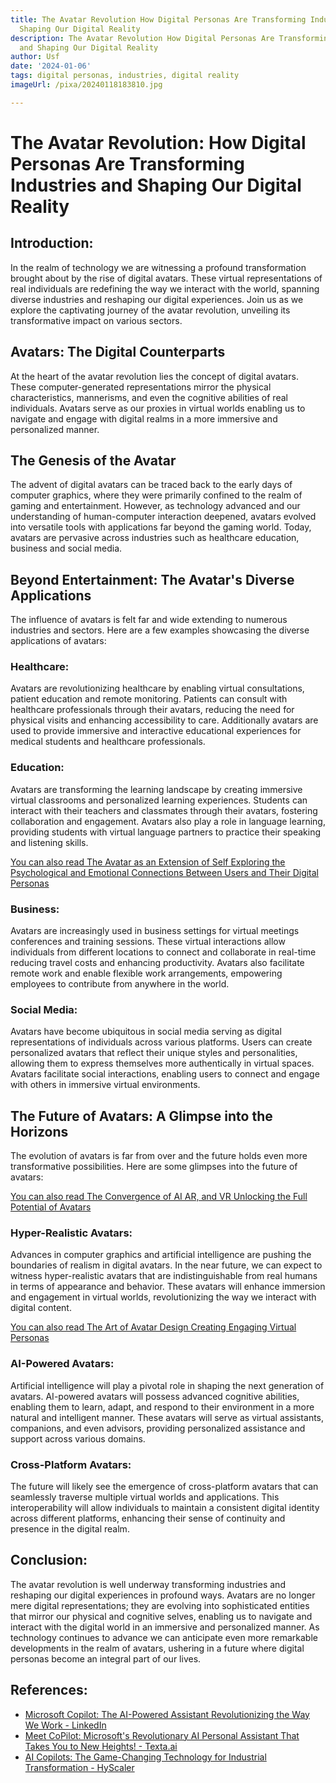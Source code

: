 ```yaml
---
title: The Avatar Revolution How Digital Personas Are Transforming Industries and
  Shaping Our Digital Reality
description: The Avatar Revolution How Digital Personas Are Transforming Industries
  and Shaping Our Digital Reality
author: Usf
date: '2024-01-06'
tags: digital personas, industries, digital reality
imageUrl: /pixa/20240118183810.jpg

---
```

# The Avatar Revolution: How Digital Personas Are Transforming Industries and Shaping Our Digital Reality

## Introduction:
In the realm of technology  we are witnessing a profound transformation brought about by the rise of digital  avatars. These virtual representations of real individuals  are redefining the way we interact with the world, spanning diverse industries and reshaping our digital  experiences. Join us as  we  explore the captivating journey of the avatar revolution, unveiling  its  transformative impact on various sectors.

## Avatars: The Digital Counterparts
At the heart of the avatar revolution lies the concept of digital avatars. These computer-generated representations mirror the physical characteristics, mannerisms, and  even the cognitive abilities of  real individuals.  Avatars serve as our proxies in virtual worlds enabling us to  navigate  and engage with digital  realms in a more immersive and personalized manner.

## The Genesis of the Avatar
The advent of digital  avatars can be traced back  to the early days of computer graphics, where they were primarily confined to the realm of gaming and entertainment. However, as technology advanced and our understanding of  human-computer interaction deepened, avatars evolved into versatile tools with  applications far beyond  the  gaming world. Today, avatars are pervasive across  industries such as healthcare education, business and social media.

## Beyond Entertainment: The Avatar's  Diverse Applications
The influence  of  avatars is felt far and wide extending to  numerous industries and sectors. Here are a few examples showcasing the diverse applications of avatars:

### Healthcare:
Avatars are revolutionizing healthcare by  enabling virtual consultations,  patient education and remote monitoring. Patients can consult with healthcare professionals through their avatars, reducing the  need for physical visits and enhancing accessibility to care. Additionally avatars  are used to provide immersive and interactive educational experiences for  medical students and healthcare professionals.

###  Education:
Avatars are transforming the learning landscape  by creating immersive virtual classrooms and personalized learning experiences. Students can interact with their teachers and classmates  through their avatars, fostering collaboration and  engagement. Avatars also play a role in  language learning, providing students with  virtual language partners to practice their speaking and listening skills.

[You can also read The Avatar as an Extension of Self Exploring the Psychological and Emotional Connections  Between Users and Their Digital Personas](The%20Avatar%20as%20an%20Extension%20of%20Self%20Exploring%20the%20Psychological%20and%20Emotional%20Connections%20Between%20Users%20and%20Their%20Digital%20Personas)


### Business:
Avatars are increasingly used in business settings for virtual meetings conferences and training sessions.  These virtual interactions allow individuals from different locations to connect and collaborate in real-time reducing travel costs and enhancing productivity. Avatars also facilitate remote work and enable flexible work arrangements, empowering employees to contribute  from anywhere  in the world.

### Social  Media:
Avatars have become  ubiquitous in social media serving as digital representations of individuals across various platforms. Users can create personalized avatars that reflect their unique styles and  personalities, allowing them to express themselves more authentically in virtual spaces. Avatars facilitate social interactions, enabling users to connect and engage with others in immersive virtual  environments.

## The Future of Avatars: A Glimpse into  the Horizons
The evolution of avatars is far from over and the future holds even more transformative possibilities. Here are some glimpses  into the  future of avatars:

[You can also read The Convergence of AI AR, and VR Unlocking the Full Potential of Avatars](The%20Convergence%20of%20AI%2C%20AR%2C%20and%20VR%20Unlocking%20the%20Full%20Potential%20of%20Avatars)


### Hyper-Realistic Avatars:
Advances in computer graphics and artificial intelligence are pushing the boundaries of realism in  digital avatars. In the near future, we can  expect  to witness hyper-realistic avatars  that are indistinguishable from real humans in terms of appearance and behavior. These avatars will enhance immersion and engagement in virtual worlds, revolutionizing the way we interact with digital content.

[You can also read The Art of Avatar Design  Creating  Engaging Virtual Personas](The%20Art%20of%20Avatar%20Design%20Creating%20Engaging%20Virtual%20Personas)


### AI-Powered Avatars:
Artificial  intelligence will  play a pivotal role in shaping the next generation of avatars. AI-powered avatars will possess advanced cognitive abilities,  enabling them to learn, adapt, and respond  to their environment in a more natural and intelligent manner.  These avatars  will  serve as virtual assistants, companions, and even advisors, providing personalized assistance and support across various domains.

### Cross-Platform Avatars:
The future  will likely see the emergence of cross-platform avatars  that can seamlessly  traverse multiple virtual  worlds and applications. This interoperability will  allow  individuals to maintain  a consistent digital identity across different platforms, enhancing  their sense of continuity and presence in the digital realm.

## Conclusion:
The avatar revolution is well  underway transforming industries and reshaping our digital experiences in  profound  ways. Avatars are no longer mere digital representations; they are evolving into sophisticated entities that mirror our  physical and cognitive selves, enabling  us to navigate and interact with the digital world in an immersive and personalized manner. As technology continues to advance we can anticipate even  more remarkable developments  in the realm of avatars, ushering in a future  where digital personas become an integral part of our lives.

## References:
- [Microsoft Copilot: The AI-Powered Assistant Revolutionizing the Way We Work - LinkedIn](https://www.linkedin.com/pulse/microsoft-copilot-ai-powered-assistant-revolutionizing-way-we-lkvye)
- [Meet CoPilot: Microsoft's Revolutionary AI Personal Assistant That Takes You to New Heights! - Texta.ai](https://texta.ai/blog/ai-technology/meet-copilot-microsofts-revolutionary-ai-personal-assistant-that-takes-you-to-new-heights)
- [AI Copilots: The Game-Changing Technology for Industrial Transformation - HyScaler](https://hyscaler.com/insights/siemens-microsoft-launch-ai-copilots/)
